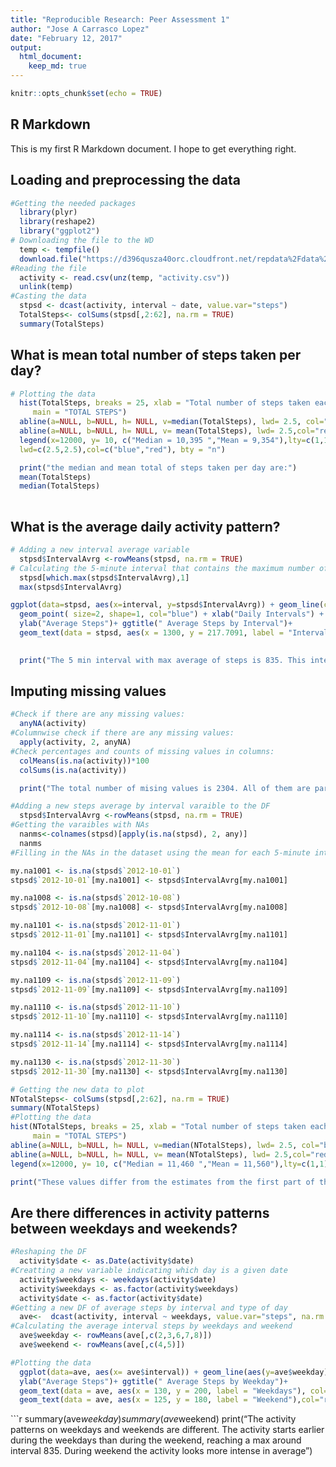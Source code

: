 ```yaml
---
title: "Reproducible Research: Peer Assessment 1"
author: "Jose A Carrasco Lopez"
date: "February 12, 2017"
output: 
  html_document:
    keep_md: true
---
```


```r
knitr::opts_chunk$set(echo = TRUE)
```

## R Markdown

This is my first R Markdown document. I hope to get everything right.

## Loading and preprocessing the data
```r
#Getting the needed packages
  library(plyr) 
  library(reshape2)
  library("ggplot2")
# Downloading the file to the WD
  temp <- tempfile()
  download.file("https://d396qusza40orc.cloudfront.net/repdata%2Fdata%2Factivity.zip",     temp)
#Reading the file
  activity <- read.csv(unz(temp, "activity.csv"))
  unlink(temp)
#Casting the data
  stpsd <- dcast(activity, interval ~ date, value.var="steps")
  TotalSteps<- colSums(stpsd[,2:62], na.rm = TRUE)
  summary(TotalSteps)
```

## What is mean total number of steps taken per day?

```r
# Plotting the data
  hist(TotalSteps, breaks = 25, xlab = "Total number of steps taken each day", 
     main = "TOTAL STEPS") 
  abline(a=NULL, b=NULL, h= NULL, v=median(TotalSteps), lwd= 2.5, col="blue")
  abline(a=NULL, b=NULL, h= NULL, v= mean(TotalSteps), lwd= 2.5,col="red")
  legend(x=12000, y= 10, c("Median = 10,395 ","Mean = 9,354"),lty=c(1,1),
  lwd=c(2.5,2.5),col=c("blue","red"), bty = "n") 
```

```r
  print("the median and mean total of steps taken per day are:")
  mean(TotalSteps)
  median(TotalSteps)
  
```

## What is the average daily activity pattern?

```r
# Adding a new interval average variable 
  stpsd$IntervalAvrg <-rowMeans(stpsd, na.rm = TRUE)  
# Calculating the 5-minute interval that contains the maximum number of steps
  stpsd[which.max(stpsd$IntervalAvrg),1]
  max(stpsd$IntervalAvrg)
```

```r
ggplot(data=stpsd, aes(x=interval, y=stpsd$IntervalAvrg)) + geom_line(col="blue") + 
  geom_point( size=2, shape=1, col="blue") + xlab("Daily Intervals") +
  ylab("Average Steps")+ ggtitle(" Average Steps by Interval")+
  geom_text(data = stpsd, aes(x = 1300, y = 217.7091, label = "Interval with Max Steps = 835")) 
  
```

```r
  print("The 5 min interval with max average of steps is 835. This interval has 217.8148 steps in average")
```

## Imputing missing values

```r
#Check if there are any missing values:
  anyNA(activity)
#Columnwise check if there are any missing values:
  apply(activity, 2, anyNA)
#Check percentages and counts of missing values in columns:
  colMeans(is.na(activity))*100
  colSums(is.na(activity))
```

```r
  print("The total number of mising values is 2304. All of them are part of the variable steps and they represent 13.11% of the total values.")
```

```r
#Adding a new steps average by interval varaible to the DF 
  stpsd$IntervalAvrg <-rowMeans(stpsd, na.rm = TRUE)
#Getting the varaibles with NAs
  nanms<-colnames(stpsd)[apply(is.na(stpsd), 2, any)]
  nanms
#Filling in the NAs in the dataset using the mean for each 5-minute interval to create a new dataset equal to the original one but without the missing values.

my.na1001 <- is.na(stpsd$`2012-10-01`)
stpsd$`2012-10-01`[my.na1001] <- stpsd$IntervalAvrg[my.na1001]

my.na1008 <- is.na(stpsd$`2012-10-08`)
stpsd$`2012-10-08`[my.na1008] <- stpsd$IntervalAvrg[my.na1008]

my.na1101 <- is.na(stpsd$`2012-11-01`)
stpsd$`2012-11-01`[my.na1101] <- stpsd$IntervalAvrg[my.na1101]

my.na1104 <- is.na(stpsd$`2012-11-04`)
stpsd$`2012-11-04`[my.na1104] <- stpsd$IntervalAvrg[my.na1104]

my.na1109 <- is.na(stpsd$`2012-11-09`)
stpsd$`2012-11-09`[my.na1109] <- stpsd$IntervalAvrg[my.na1109]

my.na1110 <- is.na(stpsd$`2012-11-10`)
stpsd$`2012-11-10`[my.na1110] <- stpsd$IntervalAvrg[my.na1110]

my.na1114 <- is.na(stpsd$`2012-11-14`)
stpsd$`2012-11-14`[my.na1114] <- stpsd$IntervalAvrg[my.na1114]

my.na1130 <- is.na(stpsd$`2012-11-30`)
stpsd$`2012-11-30`[my.na1130] <- stpsd$IntervalAvrg[my.na1130]
```

```r
# Getting the new data to plot
NTotalSteps<- colSums(stpsd[,2:62], na.rm = TRUE)
summary(NTotalSteps)
#Plotting the data
hist(NTotalSteps, breaks = 25, xlab = "Total number of steps taken each day", 
     main = "TOTAL STEPS") 
abline(a=NULL, b=NULL, h= NULL, v=median(NTotalSteps), lwd= 2.5, col="blue")
abline(a=NULL, b=NULL, h= NULL, v= mean(NTotalSteps), lwd= 2.5,col="red")
legend(x=12000, y= 10, c("Median = 11,460 ","Mean = 11,560"),lty=c(1,1), lwd=c(2.5,2.5),col=c("blue","red"), bty= "n") 
```
```r
print("These values differ from the estimates from the first part of the assignment. It is clear that NAs have an impact on the final result. Imputing missing data as the average of the steps by interval, forces the mean and median to increase, getting closer to each other")
```

## Are there differences in activity patterns between weekdays and weekends?

```r
#Reshaping the DF
  activity$date <- as.Date(activity$date)
#Creatting a new variable indicating which day is a given date 
  activity$weekdays <- weekdays(activity$date)
  activity$weekdays <- as.factor(activity$weekdays)
  activity$date <- as.factor(activity$date)
#Getting a new DF of average steps by interval and type of day 
  ave<-  dcast(activity, interval ~ weekdays, value.var="steps", na.rm = TRUE, mean)
#Calculating the average interval steps by weekdays and weekend 
  ave$weekday <- rowMeans(ave[,c(2,3,6,7,8)])
  ave$weekend <- rowMeans(ave[,c(4,5)])
```

```r
#Plotting the data
  ggplot(data=ave, aes(x= ave$interval)) + geom_line(aes(y=ave$weekday), col="blue")   + geom_line(aes(y=ave$weekend), col="red")+ xlab("Daily Intervals") +
  ylab("Average Steps")+ ggtitle(" Average Steps by Weekday")+
  geom_text(data = ave, aes(x = 130, y = 200, label = "Weekdays"), col="blue")+
  geom_text(data = ave, aes(x = 125, y = 180, label = "Weekend"),col="red")
```

```r
summary(ave$weekday)
summary(ave$weekend)
print("The activity patterns on weekdays and weekends are different. The activity starts earlier during the weekdays than during the weekend, reaching  a max around interval 835. During weekend the activity looks more intense in average")
